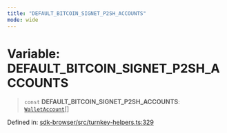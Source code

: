 ```yaml
---
title: "DEFAULT_BITCOIN_SIGNET_P2SH_ACCOUNTS"
mode: wide
---
```

  
# Variable: DEFAULT\_BITCOIN\_SIGNET\_P2SH\_ACCOUNTS

> `const` **DEFAULT\_BITCOIN\_SIGNET\_P2SH\_ACCOUNTS**: [`WalletAccount`](../WalletAccount/readme)[]

Defined in: [sdk-browser/src/turnkey-helpers.ts:329](https://github.com/tkhq/sdk/blob/94193410cf3571aa019a0b9408107eeb43e39e16/packages/sdk-browser/src/turnkey-helpers.ts#L329)
